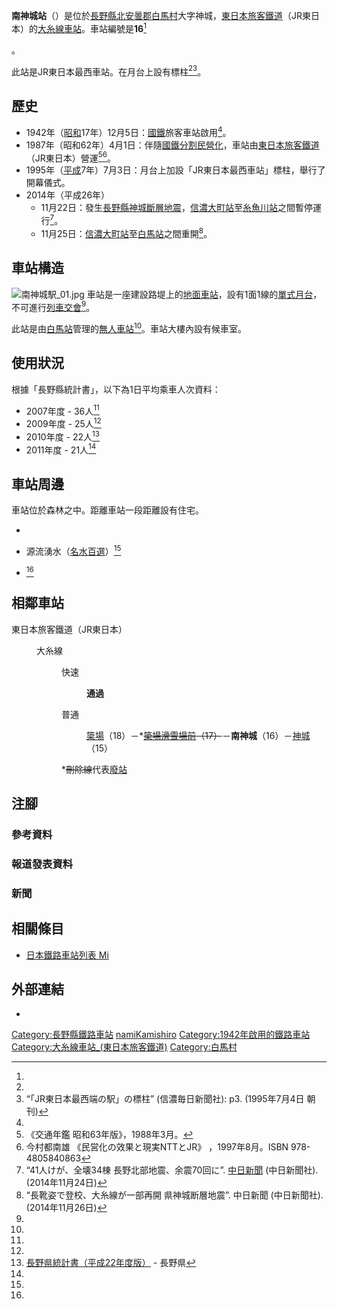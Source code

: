 {{NoteTA
|T=zh-hans:南神城站;zh-hk:南神城站;zh-tw:南神城車站;
|1=zh-hans:南神城站;zh-hk:南神城站;zh-tw:南神城車站;
}}
{{Infobox station
|公司色 = green
|站名 = 南神城
|圖片 = Minami-Kamishiro station frontview.jpg
|圖片說明 = 車站入口
|日文原名 = 南神城
|平假名 = みなみかみしろ
|羅馬拼音 = Minami-Kamishiro
|副站名 = 
|電報略號 = ミカ<ref name="nagano-zeneki">{{Cite book|author=信濃毎日新聞社出版部 |title=長野県鉄道全駅 増補改訂版 |publisher=信濃毎日新聞社 |date=2011-07-24 |isbn=9784784071647 |page=117|language=ja}}</ref>
|所在地 = {{JPN}}[[長野縣|長野縣]][[北安曇郡|北安曇郡]][[白馬村|白馬村]]大字神城<ref name="nagano-zeneki"/>
|座標 = {{coord|36|38|13.46|N|137|50|29.65|E|type:railwaystation_region:JP-24|display=inline,title}}
|車站構造 = [[地面車站|地面車站]]
|月台配置 = 1面1線<ref name="nagano-zeneki"/>
|啟用年月日 = 1942年（[[昭和|昭和]]17年）12月15日<ref name="nagano-zeneki"/>
|廢站年月日 = 
|乘客人數 = 21<ref name=":0">長野縣統計書</ref>
|上下車人次 = 
|統計年度 = 2011
|轉車 = 
|全寬備註 = [[無人車站|無人車站]]<ref name="nagano-zeneki"/><br/>海拔：769.2米<ref name="nagano-zeneki"/>
|adjacent = {{Adjacent stations|system=東日本旅客鐵道|line=大糸線|left=簗場|right=神城|note-left=18<br>6.4km|note-mid=16<ref group="報道" name="press/161207" /><br>距離[[松本站|松本]]52.8km|note-right=15<br>2.4km}}
}}
'''南神城站'''（{{jpn|j=南神城駅|hg=みなみかみしろえき|rm=Minami-Kamishiro eki|f=y}}）是位於[[長野縣|長野縣]][[北安曇郡|北安曇郡]][[白馬村|白馬村]]大字神城，[[東日本旅客鐵道|東日本旅客鐵道]]（JR東日本）的[[大糸線|大糸線]][[鐵路車站|車站]]。車站編號是'''16'''<ref group="報道" name="press/161207">{{Cite press release|url=https://www.jreast.co.jp/nagano/pdf/161207.pdf|title=大糸線に「駅ナンバー」を導入します|format=PDF|publisher=東日本旅客鉄道長野支社|date=2016-12-07|accessdate=2016-12-08|archiveurl=https://web.archive.org/web/20161208081159/https://www.jreast.co.jp/nagano/pdf/161207.pdf|archivedate=2016-12-08|language=ja|dead-url=no}}</ref>。

此站是JR東日本最西車站。在月台上設有標柱<ref name="nagano-zeneki"/><ref name="信毎950704">“「JR東日本最西端の駅」の標柱” {{Translink|ja|信濃毎日新聞}} (信濃毎日新聞社): p3. (1995年7月4日 朝刊)</ref>。

== 歷史 ==
* 1942年（[[昭和|昭和]]17年）12月5日：[[日本國有鐵道|國鐵]]旅客車站啟用<ref name="nagano-zeneki"/>。
* 1987年（昭和62年）4月1日：伴隨[[國鐵分割民營化|國鐵分割民營化]]，車站由[[東日本旅客鐵道|東日本旅客鐵道]]（JR東日本）營運<ref name="trafic-yearbook-1988">《交通年鑑 昭和63年版》{{Translink|ja|交通協力会|交通協力會}}，1988年3月。</ref><ref name="privatization-ntt-jr-1997-8">今村都南雄 《民営化の效果と現実NTTとJR》 {{Translink|ja|中央法規出版}}，1997年8月。ISBN 978-4805840863</ref>。
* 1995年（[[平成|平成]]7年）7月3日：月台上加設「JR東日本最西車站」標柱，舉行了開幕儀式{{R|信毎950704}}。
* 2014年（平成26年）
** 11月22日：發生[[長野縣神城斷層地震|長野縣神城斷層地震]]，[[信濃大町站|信濃大町站]]至[[糸魚川站|糸魚川站]]之間暫停運行<ref group="新聞" name="chunichi-np-2014-11-24">“41人けが、全壊34棟 長野北部地震、余震70回に”. [[中日新聞|中日新聞]] (中日新聞社). (2014年11月24日)</ref>。
** 11月25日：[[信濃大町站|信濃大町站]]至[[白馬站_(日本)|白馬站]]之間重開<ref group="新聞" name="chunichi-np-2014-11-26">“長靴姿で登校、大糸線が一部再開 県神城断層地震”. 中日新聞 (中日新聞社). (2014年11月26日)</ref>。

== 車站構造 ==
[[File:南神城駅_01.jpg|thumb]]
車站是一座建設路堤上的[[地面車站|地面車站]]，設有1面1線的[[單式月台|單式月台]]，不可進行[[列車交會|列車交會]]<ref name="nagano-zeneki"/>。

此站是由[[白馬站_(日本)|白馬站]]管理的[[無人車站|無人車站]]<ref name="nagano-zeneki" />。車站大樓內設有候車室。

== 使用狀況 ==
根據「長野縣統計書」，以下為1日平均乘車人次資料：
* 2007年度 - 36人<ref name="nagano-zeneki"/>
* 2009年度 - 25人<ref name="nagano-zeneki"/>
* 2010年度 - 22人<ref>[http://www3.pref.nagano.lg.jp/tokei/1_tokeisho/h22_naganokentokeisho.pdf 長野県統計書（平成22年度版）] {{Wayback|url=http://www3.pref.nagano.lg.jp/tokei/1_tokeisho/h22_naganokentokeisho.pdf |date=20160305000151 }} - 長野県</ref>
* 2011年度 - 21人<ref name=":0" />

== 車站周邊 ==
車站位於森林之中。距離車站一段距離設有住宅。
* {{Translink|ja|国道148号|國道148號}}
* {{Translink|ja|姫川|姬川}}源流湧水（[[名水百選|名水百選]]）<ref name="nagano-zeneki"/>
* {{Translink|ja|白馬さのさかスキー場|白馬佐野坂滑雪場}}<ref name="nagano-zeneki"/>

== 相鄰車站 ==
; 東日本旅客鐵道（JR東日本）
: {{Color|#9370db|■}}大糸線
:: 快速
::: '''通過'''
:: 普通
::: [[簗場站|簗場]]（18）－*<s>[[簗場滑雪場前站|簗場滑雪場前]]（17）</s>－'''南神城'''（16）－[[神城站|神城]]（15）
:: *<s>刪除線</s>代表[[廢站|廢站]]

== 注腳 ==
=== 參考資料 ===
{{Reflist}}
=== 報道發表資料 ===
{{Reflist|group="報道"}}
=== 新聞 ===
{{Reflist|group="新聞"}}
== 相關條目 ==
{{commonscat|Minami-Kamishiro Station}}
* [[日本鐵路車站列表_Mi|日本鐵路車站列表 Mi]]
== 外部連結 ==
*{{外部連結/JR東日本車站|1480|南神城}}{{ja icon}}
{{大糸線 (JR東日本)}}
{{DEFAULTSORT:Minami-Kamishiro}}
[[Category:長野縣鐵路車站|Category:長野縣鐵路車站]]
[[Category:日本鐵路車站_Mi|namiKamishiro]]
[[Category:1942年啟用的鐵路車站|Category:1942年啟用的鐵路車站]]
[[Category:大糸線車站_(東日本旅客鐵道)|Category:大糸線車站_(東日本旅客鐵道)]]
[[Category:白馬村|Category:白馬村]]